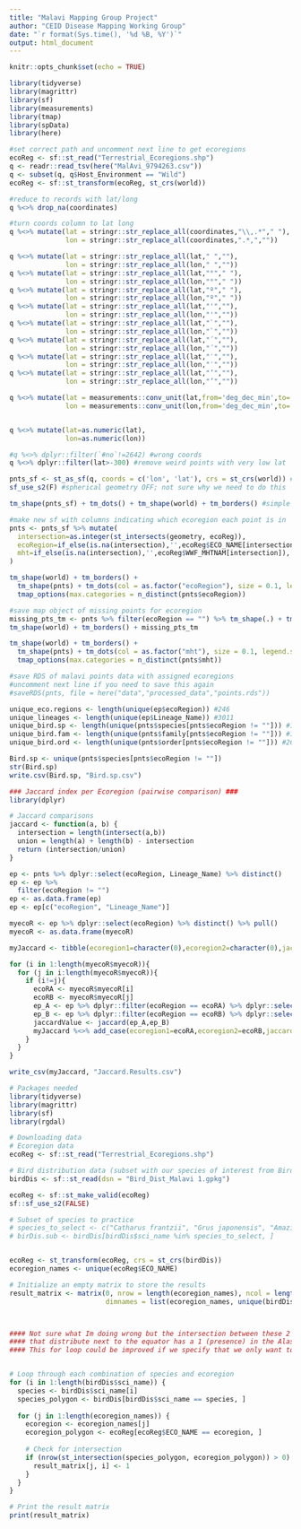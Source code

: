 ```yaml
---
title: "Malavi Mapping Group Project"
author: "CEID Disease Mapping Working Group"
date: "`r format(Sys.time(), '%d %B, %Y')`"
output: html_document
---
```

  
```r
knitr::opts_chunk$set(echo = TRUE)
```


```r
library(tidyverse)
library(magrittr)
library(sf)
library(measurements)
library(tmap)
library(spData)
library(here)
```

```r
#set correct path and uncomment next line to get ecoregions
ecoReg <- sf::st_read("Terrestrial_Ecoregions.shp")
q <- readr::read_tsv(here("MalAvi_9794263.csv"))
q <- subset(q, q$Host_Environment == "Wild")
ecoReg <- sf::st_transform(ecoReg, st_crs(world))
```

```r
#reduce to records with lat/long
q %<>% drop_na(coordinates)

#turn coords column to lat long
q %<>% mutate(lat = stringr::str_replace_all(coordinates,"\\,.*"," "),
              lon = stringr::str_replace_all(coordinates,".*,",""))

q %<>% mutate(lat = stringr::str_replace_all(lat," ",""),
              lon = stringr::str_replace_all(lon," ",""))
q %<>% mutate(lat = stringr::str_replace_all(lat,"°"," "),
              lon = stringr::str_replace_all(lon,"°"," "))
q %<>% mutate(lat = stringr::str_replace_all(lat,"º"," "),
              lon = stringr::str_replace_all(lon,"º"," "))
q %<>% mutate(lat = stringr::str_replace_all(lat,"'",""),
              lon = stringr::str_replace_all(lon,"'",""))
q %<>% mutate(lat = stringr::str_replace_all(lat,"`",""),
              lon = stringr::str_replace_all(lon,"`",""))
q %<>% mutate(lat = stringr::str_replace_all(lat,"´",""),
              lon = stringr::str_replace_all(lon,"´",""))
q %<>% mutate(lat = stringr::str_replace_all(lat,"′",""),
              lon = stringr::str_replace_all(lon,"′",""))
q %<>% mutate(lat = stringr::str_replace_all(lat,"’",""),
              lon = stringr::str_replace_all(lon,"’",""))

q %<>% mutate(lat = measurements::conv_unit(lat,from='deg_dec_min',to='dec_deg'),
              lon = measurements::conv_unit(lon,from='deg_dec_min',to='dec_deg'))


q %<>% mutate(lat=as.numeric(lat),
              lon=as.numeric(lon))
```



```r
#q %<>% dplyr::filter(`#no`!=2642) #wrong coords
q %<>% dplyr::filter(lat>-300) #remove weird points with very low lat

pnts_sf <- st_as_sf(q, coords = c('lon', 'lat'), crs = st_crs(world)) #make into sf object
sf_use_s2(F) #spherical geometry OFF; not sure why we need to do this
```

```r
tm_shape(pnts_sf) + tm_dots() + tm_shape(world) + tm_borders() #simple map
```

```r
#make new sf with columns indicating which ecoregion each point is in
pnts <- pnts_sf %>% mutate(
  intersection=as.integer(st_intersects(geometry, ecoReg)),
  ecoRegion=if_else(is.na(intersection),'',ecoReg$ECO_NAME[intersection]),
  mht=if_else(is.na(intersection),'',ecoReg$WWF_MHTNAM[intersection]),
) 
```

```r
tm_shape(world) + tm_borders() + 
  tm_shape(pnts) + tm_dots(col = as.factor("ecoRegion"), size = 0.1, legend.show = F) + 
  tmap_options(max.categories = n_distinct(pnts$ecoRegion))
```

```r
#save map object of missing points for ecoregion
missing_pts_tm <- pnts %>% filter(ecoRegion == "") %>% tm_shape(.) + tm_dots() #NA's were previously labeled as "" (i.e. nothing)
tm_shape(world) + tm_borders() + missing_pts_tm
```

```r
tm_shape(world) + tm_borders() + 
  tm_shape(pnts) + tm_dots(col = as.factor("mht"), size = 0.1, legend.show = F) + 
  tmap_options(max.categories = n_distinct(pnts$mht))
```

```r
#save RDS of malavi points data with assigned ecoregions
#uncomment next line if you need to save this again
#saveRDS(pnts, file = here("data","processed_data","points.rds"))
```



```r
unique_eco.regions <- length(unique(ep$ecoRegion)) #246
unique_lineages <- length(unique(ep$Lineage_Name)) #3011
unique_bird.sp <- length(unique(pnts$species[pnts$ecoRegion != ""])) #1552
unique_bird.fam <- length(unique(pnts$family[pnts$ecoRegion != ""])) #112
unique_bird.ord <- length(unique(pnts$order[pnts$ecoRegion != ""])) #26

Bird.sp <- unique(pnts$species[pnts$ecoRegion != ""])
str(Bird.sp)
write.csv(Bird.sp, "Bird.sp.csv")
```



```r
### Jaccard index per Ecoregion (pairwise comparison) ###
library(dplyr)

# Jaccard comparisons
jaccard <- function(a, b) {
  intersection = length(intersect(a,b))
  union = length(a) + length(b) - intersection
  return (intersection/union)
}

ep <- pnts %>% dplyr::select(ecoRegion, Lineage_Name) %>% distinct()
ep <- ep %>%
  filter(ecoRegion != "")
ep <- as.data.frame(ep)
ep <- ep[c("ecoRegion", "Lineage_Name")]

myecoR <- ep %>% dplyr::select(ecoRegion) %>% distinct() %>% pull()
myecoR <- as.data.frame(myecoR)

myJaccard <- tibble(ecoregion1=character(0),ecoregion2=character(0),jaccard=numeric(0)) 

for (i in 1:length(myecoR$myecoR)){
  for (j in i:length(myecoR$myecoR)){
    if (i!=j){
      ecoRA <- myecoR$myecoR[i]
      ecoRB <- myecoR$myecoR[j]
      ep_A <- ep %>% dplyr::filter(ecoRegion == ecoRA) %>% dplyr::select(Lineage_Name) %>% pull()
      ep_B <- ep %>% dplyr::filter(ecoRegion == ecoRB) %>% dplyr::select(Lineage_Name) %>% pull()
      jaccardValue <- jaccard(ep_A,ep_B)
      myJaccard %<>% add_case(ecoregion1=ecoRA,ecoregion2=ecoRB,jaccard=jaccardValue)
    }
  }
}

write_csv(myJaccard, "Jaccard.Results.csv")
```

```r
# Packages needed
library(tidyverse)
library(magrittr)
library(sf)
library(rgdal)

# Downloading data
# Ecoregion data
ecoReg <- sf::st_read("Terrestrial_Ecoregions.shp")

# Bird distribution data (subset with our species of interest from Birdlife)
birdDis <- sf::st_read(dsn = "Bird_Dist_Malavi 1.gpkg")

ecoReg <- sf::st_make_valid(ecoReg)
sf::sf_use_s2(FALSE)

# Subset of species to practice
# species_to_select <- c("Catharus frantzii", "Grus japonensis", "Amazilia beryllina")
# birDis.sub <- birdDis[birdDis$sci_name %in% species_to_select, ]


ecoReg <- st_transform(ecoReg, crs = st_crs(birdDis))
ecoregion_names <- unique(ecoReg$ECO_NAME)

# Initialize an empty matrix to store the results
result_matrix <- matrix(0, nrow = length(ecoregion_names), ncol = length(unique(birdDis$sci_name)),
                        dimnames = list(ecoregion_names, unique(birdDis$sci_name)))



#### Not sure what Im doing wrong but the intersection between these 2 layers is not working as expected. Some species 
#### that distribute next to the equator has a 1 (presence) in the Alaska ecoregion.
#### This for loop could be improved if we specify that we only want to check those ecoregion we have datahost-malaria with coordinates.


# Loop through each combination of species and ecoregion
for (i in 1:length(birdDis$sci_name)) {
  species <- birdDis$sci_name[i]
  species_polygon <- birdDis[birdDis$sci_name == species, ]
  
  for (j in 1:length(ecoregion_names)) {
    ecoregion <- ecoregion_names[j]
    ecoregion_polygon <- ecoReg[ecoReg$ECO_NAME == ecoregion, ]
    
    # Check for intersection
    if (nrow(st_intersection(species_polygon, ecoregion_polygon)) > 0) {
      result_matrix[j, i] <- 1
    }
  }
}

# Print the result matrix
print(result_matrix)
```

